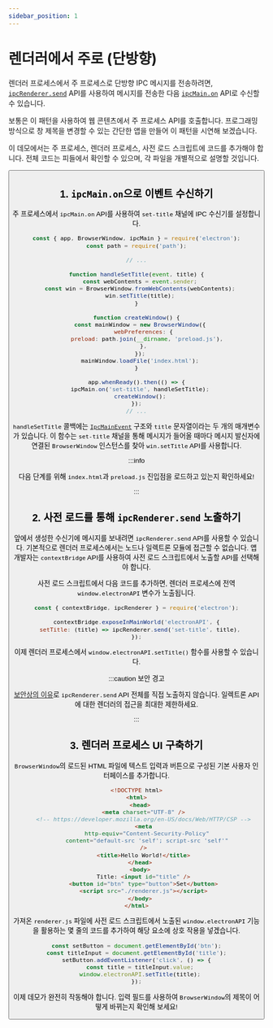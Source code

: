 ```yaml
---
sidebar_position: 1
---
```



# 렌더러에서 주로 (단방향)

렌더러 프로세스에서 주 프로세스로 단방향 IPC 메시지를 전송하려면, [`ipcRenderer.send`](https://www.electronjs.org/docs/latest/api/ipc-renderer) API를 사용하여 메시지를 전송한 다음 [`ipcMain.on`](https://www.electronjs.org/docs/latest/api/ipc-main) API로 수신할 수 있습니다.

보통은 이 패턴을 사용하여 웹 콘텐츠에서 주 프로세스 API를 호출합니다. 프로그래밍 방식으로 창 제목을 변경할 수 있는 간단한 앱을 만들어 이 패턴을 시연해 보겠습니다.

이 데모에서는 주 프로세스, 렌더러 프로세스, 사전 로드 스크립트에 코드를 추가해야 합니다. 전체 코드는 피들에서 확인할 수 있으며, 각 파일을 개별적으로 설명할 것입니다.

<Button href="https://fiddle.electronjs.org/launch?target=electron/v25.5.0/docs/fiddles/ipc/pattern-1" />

## 1. `ipcMain.on`으로 이벤트 수신하기

주 프로세스에서 `ipcMain.on` API를 사용하여 `set-title` 채널에 IPC 수신기를 설정합니다.

```javascript title="main.js (주 프로세스)" {5-9,21}
const { app, BrowserWindow, ipcMain } = require('electron');
const path = require('path');

// ...

function handleSetTitle(event, title) {
  const webContents = event.sender;
  const win = BrowserWindow.fromWebContents(webContents);
  win.setTitle(title);
}

function createWindow() {
  const mainWindow = new BrowserWindow({
    webPreferences: {
      preload: path.join(__dirname, 'preload.js'),
    },
  });
  mainWindow.loadFile('index.html');
}

app.whenReady().then(() => {
  ipcMain.on('set-title', handleSetTitle);
  createWindow();
});
// ...
```

`handleSetTitle` 콜백에는 [`IpcMainEvent`](https://www.electronjs.org/docs/latest/api/structures/ipc-main-event) 구조와 `title` 문자열이라는 두 개의 매개변수가 있습니다. 이 함수는 `set-title` 채널을 통해 메시지가 들어올 때마다 메시지 발신자에 연결된 `BrowserWindow` 인스턴스를 찾아 `win.setTitle` API를 사용합니다.

:::info

다음 단계를 위해 `index.html`과 `preload.js` 진입점을 로드하고 있는지 확인하세요!

:::

## 2. 사전 로드를 통해 `ipcRenderer.send` 노출하기

앞에서 생성한 수신기에 메시지를 보내려면 `ipcRenderer.send` API를 사용할 수 있습니다. 기본적으로 렌더러 프로세스에서는 노드나 일렉트론 모듈에 접근할 수 없습니다. 앱 개발자는 `contextBridge` API를 사용하여 사전 로드 스크립트에서 노출할 API를 선택해야 합니다.

사전 로드 스크립트에서 다음 코드를 추가하면, 렌더러 프로세스에 전역 `window.electronAPI` 변수가 노출됩니다.

```javascript title="preload.js (사전 로드 스크립트)"
const { contextBridge, ipcRenderer } = require('electron');

contextBridge.exposeInMainWorld('electronAPI', {
  setTitle: (title) => ipcRenderer.send('set-title', title),
});
```

이제 렌더러 프로세스에서 `window.electronAPI.setTitle()` 함수를 사용할 수 있습니다.

:::caution 보안 경고

[보안상의 이유](../context-isolation.md#보안-고려-사항)로 `ipcRenderer.send` API 전체를 직접 노출하지 않습니다. 일렉트론 API에 대한 렌더러의 접근을 최대한 제한하세요.

:::

## 3. 렌더러 프로세스 UI 구축하기

`BrowserWindow`의 로드된 HTML 파일에 텍스트 입력과 버튼으로 구성된 기본 사용자 인터페이스를 추가합니다.

```html title="index.html" {12-13}
<!DOCTYPE html>
<html>
  <head>
    <meta charset="UTF-8" />
    <!-- https://developer.mozilla.org/en-US/docs/Web/HTTP/CSP -->
    <meta
      http-equiv="Content-Security-Policy"
      content="default-src 'self'; script-src 'self'"
    />
    <title>Hello World!</title>
  </head>
  <body>
    Title: <input id="title" />
    <button id="btn" type="button">Set</button>
    <script src="./renderer.js"></script>
  </body>
</html>
```

가져온 `renderer.js` 파일에 사전 로드 스크립트에서 노출된 `window.electronAPI` 기능을 활용하는 몇 줄의 코드를 추가하여 해당 요소에 상호 작용을 넣겠습니다.

```javascript title="renderer.js (렌더러 프로세스)"
const setButton = document.getElementById('btn');
const titleInput = document.getElementById('title');
setButton.addEventListener('click', () => {
  const title = titleInput.value;
  window.electronAPI.setTitle(title);
});
```

이제 데모가 완전히 작동해야 합니다. 입력 필드를 사용하여 `BrowserWindow`의 제목이 어떻게 바뀌는지 확인해 보세요!
